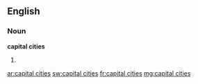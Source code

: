 ==English==

===Noun===
'''capital cities'''

# {{plural of|capital city}}

[[ar:capital cities]]
[[sw:capital cities]]
[[fr:capital cities]]
[[mg:capital cities]]
